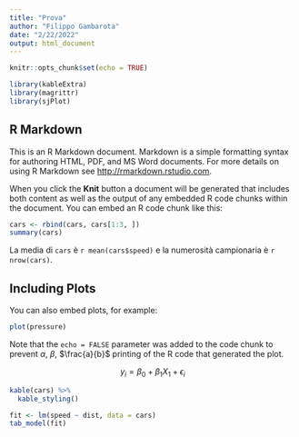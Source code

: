 ```yaml
---
title: "Prova"
author: "Filippo Gambarota"
date: "2/22/2022"
output: html_document
---
```


```r
knitr::opts_chunk$set(echo = TRUE)

library(kableExtra)
library(magrittr)
library(sjPlot)
```

## R Markdown

This is an R Markdown document. Markdown is a simple formatting syntax for authoring HTML, PDF, and MS Word documents. For more details on using R Markdown see <http://rmarkdown.rstudio.com>.

When you click the **Knit** button a document will be generated that includes both content as well as the output of any embedded R code chunks within the document. You can embed an R code chunk like this:

```r
cars <- rbind(cars, cars[1:3, ])
summary(cars)
```

La media di `cars` è `r mean(cars$speed)` e la numerosità campionaria è `r nrow(cars)`.

## Including Plots

You can also embed plots, for example:

```r
plot(pressure)
```

Note that the `echo = FALSE` parameter was added to the code chunk to prevent $\alpha$, $\beta$, $\frac{a}{b}$ printing of the R code that generated the plot.

$$
y_i = \beta_0 + \beta_{1}X_{1} + \epsilon_i
$$

```r
kable(cars) %>% 
  kable_styling()
```

```r
fit <- lm(speed ~ dist, data = cars)
tab_model(fit)
```




